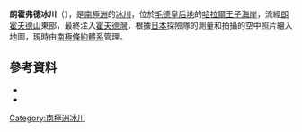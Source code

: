 {{coord|69|13|S|39|48|E|source:GNIS|display=title}}

'''朗霍弗德冰川'''（{{lang-en|Langhovde Glacier}}），是[[南極洲|南極洲]]的[[冰川|冰川]]，位於[[毛德皇后地|毛德皇后地]]的[[哈拉爾王子海岸|哈拉爾王子海岸]]，流經[[朗霍夫德山|朗霍夫德山]]東部，最終注入[[霍夫德灣|霍夫德灣]]，根據[[日本|日本]]探險隊的測量和拍攝的空中照片繪入地圖，現時由[[南極條約體系|南極條約體系]]管理。

==參考資料==
*{{cite gnis | type = antarid | id = 8463| name = Langhovde Glacier | accessdate = 2013-05-29}}
*{{usgs-gazetteer|id=8463}}

{{Antarctica-geo-stub}}
[[Category:南極洲冰川|Category:南極洲冰川]]